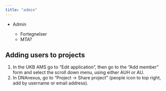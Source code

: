 ```yaml
---
title: "admin"
---
```


-   Admin

    -   Fortegnelser
    -   MTA?

## Adding users to projects

1.  In the UKB AMS go to "Edit application", then go to the "Add member"
    form and select the scroll down menu, using either AUH or AU.
2.  In DNAnexus, go to "Project -\> Share project" (people icon to top
    right, add by username or email address).
